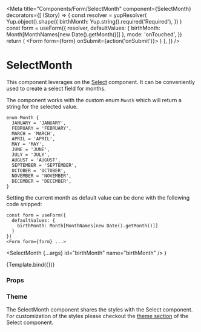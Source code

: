 
<Meta
  title="Components/Form/SelectMonth"
  component={SelectMonth}
  decorators={[
    (Story) => {
      const resolver = yupResolver(
        Yup.object().shape({
          birthMonth: Yup.string().required('Required'),
        })
      )
      const form = useForm({
        resolver,
        defaultValues: { birthMonth: Month[MonthNames[new Date().getMonth()]] },
        mode: 'onTouched',
      })
      return (
        <Form form={form} onSubmit={action('onSubmit')}>
          <Story />
        </Form>
      )
    },
  ]}
/>

# SelectMonth

This component leverages on the [Select](/docs/components-form-select--default-story) component. It can be conveniently used to create a select field for months.

The component works with the custom enum `Month` which will return a string for the selected value.

```
enum Month {
  JANUARY = 'JANUARY',
  FEBRUARY = 'FEBRUARY',
  MARCH = 'MARCH',
  APRIL = 'APRIL',
  MAY = 'MAY',
  JUNE = 'JUNE',
  JULY = 'JULY',
  AUGUST = 'AUGUST',
  SEPTEMBER = 'SEPTEMBER',
  OCTOBER = 'OCTOBER',
  NOVEMBER = 'NOVEMBER',
  DECEMBER = 'DECEMBER',
}
```

Setting the current month as default value can be done with the following code snipped:

```
const form = useForm({
  defaultValues: {
    birthMonth: Month[MonthNames[new Date().getMonth()]]
  }
})
<Form form={form} ...>
```

  <SelectMonth {...args} id="birthMonth" name="birthMonth" />
)

<Canvas>
  <Story
    name="Default"
    args={{
      label: 'Month of birth',
      mode: Mode.light,
    }}
  >
    {Template.bind({})}
  </Story>
</Canvas>

### Props

<ArgsTable story="Default" />

### Theme

The SelectMonth component shares the styles with the Select component.
For customization of the styles please checkout the [theme section](/docs/components-form-select--default-story#theme) of the Select component.
